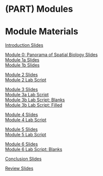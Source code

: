 # (PART) Modules {-}

# Module Materials

[Introduction Slides](https://drive.google.com/file/d/1L0QxUN6YaxNonUczVfyQBeJ4-MWImSc7/view?usp=drive_link)  

[Module 0: Panorama of Spatial Biology Slides](https://drive.google.com/file/d/1t4Z5u5fH88hJtrOAU6dHRmmnHvMF_LJF/view?usp=sharing)  
[Module 1a Slides](https://drive.google.com/file/d/1nr1rJdjv05NfZzsp0gYgUITMqX9g_YS_/view?usp=drive_link)  
[Module 1b Slides](https://drive.google.com/file/d/1B5CHM_i0i16G2MN8nRQLDdOtkq1K3ZKM/view?usp=drive_link)  

[Module 2 Slides](https://drive.google.com/file/d/1faXyFrfshZ-IyUOo7IYaj2YJI3Y0e8LF/view?usp=drive_link)  
[Module 2 Lab Script](https://drive.google.com/file/d/1b0klCLUidn7wMf9DmHmQ4W9uITMzAF_U/view?usp=drive_link)  

[Module 3 Slides](https://drive.google.com/file/d/1F6a8Sksim1tTmIXN6OXEKNIwN23yC5Kd/view?usp=drive_link)  
[Module 3a Lab Script](https://drive.google.com/file/d/1eluCP0JR7BhnJPMDiYn5mtWYWuaugflt/view?usp=drive_link)  
[Module 3b Lab Script: Blanks](https://drive.google.com/file/d/1bPR5ja8SqT9tvpdiFCjLv1CoOBHbJLnw/view?usp=drive_link)  
[Module 3b Lab Script: Filled](https://drive.google.com/file/d/1ZzUSo8_T9U2Iz3hOfTyUgA1zyYM5Cq9s/view?usp=drive_link)  

[Module 4 Slides](https://drive.google.com/file/d/1RM-NuEzzlGALL1HS4rc5DvxDsGWivOAa/view?usp=drive_link)  
[Module 4 Lab Script](https://drive.google.com/file/d/1aNyIe9fYdDB8rFZQcTs6UGcjO93zzixg/view?usp=drive_link)  

[Module 5 Slides](https://drive.google.com/file/d/1F_HHFKwab_hS86TmOLwns6s93Elh1klf/view?usp=sharing)  
[Module 5 Lab Script](https://drive.google.com/file/d/1H8MeYzWk9ZtamZLplQdZCibEmogf0sGg/view?usp=drive_link)  


[Module 6 Slides](https://drive.google.com/file/d/1R8hOxKaBxOF97t0uNx-s6FjNNIsqjcsw/view?usp=drive_link)  
[Module 6 Lab Script: Blanks](https://drive.google.com/file/d/1k3_Bg0q6qWkUD44QNy4uRsTpxuOlNFlx/view?usp=drive_link)  
<!--[Module 6 Lab Script: Filled](https://drive.google.com/file/d/1mMxQSLLC61EUcMhnXzgzdXZHmT2Akdl_/view?usp=drive_link)  -->

[Conclusion Slides](https://drive.google.com/file/d/1g2GxqwImmZN1K5vwV4cc7-vi1arT43as/view?usp=sharing)  

[Review Slides](https://drive.google.com/file/d/1q9NLfxHl3Uk0ijswXISHZxz6zsJrCUYX/view?usp=drive_link)
